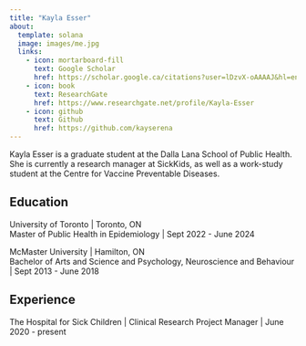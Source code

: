 ```yaml
---
title: "Kayla Esser"
about:
  template: solana
  image: images/me.jpg
  links:
    - icon: mortarboard-fill
      text: Google Scholar
      href: https://scholar.google.ca/citations?user=lDzvX-oAAAAJ&hl=en&oi=ao
    - icon: book
      text: ResearchGate
      href: https://www.researchgate.net/profile/Kayla-Esser
    - icon: github
      text: Github
      href: https://github.com/kayserena
---
```


::: {#hero-heading}
Kayla Esser is a graduate student at the Dalla Lana School of Public Health. She is currently a research manager at SickKids, as well as a work-study student at the Centre for Vaccine Preventable Diseases.

## Education

University of Toronto \| Toronto, ON\
Master of Public Health in Epidemiology \| Sept 2022 - June 2024

McMaster University \| Hamilton, ON\
Bachelor of Arts and Science and Psychology, Neuroscience and Behaviour \| Sept 2013 - June 2018

## Experience

The Hospital for Sick Children \| Clinical Research Project Manager \| June 2020 - present
:::
